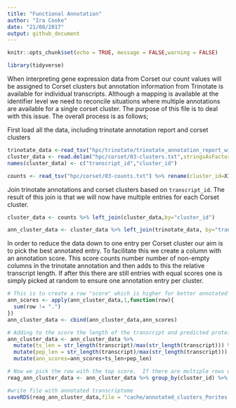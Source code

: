 ```yaml
---
title: "Functional Annotation"
author: "Ira Cooke"
date: "21/08/2017"
output: github_document
---
```


```r
knitr::opts_chunk$set(echo = TRUE, message = FALSE,warning = FALSE)
```

```r
library(tidyverse)
```

When interpreting gene expression data from Corset our count values will be assigned to Corset clusters but annotation information from Trinotate is available for individual transcripts.  Although a mapping is available at the identifier level we need to reconcile situations where multiple annotations are available for a single corset cluster.  The purpose of this file is to deal with this issue. The overall process is as follows;

First load all the data, including trinotate annotation report and corset clusters

```r
trinotate_data <-read_tsv("hpc/trinotate/trinotate_annotation_report_with_genes.xls") %>% rename(gene_id=`#gene_id`)
cluster_data <- read.delim("hpc/corset/03-clusters.txt",stringsAsFactors = FALSE, header = FALSE)
names(cluster_data) <- c("transcript_id","cluster_id")

counts <- read_tsv("hpc/corset/03-counts.txt") %>% rename(cluster_id=X1)
```

Join trinotate annotations and corset clusters based on `transcript_id`. The result of this join is that we will now have multiple entries for each Corset cluster. 

```r
cluster_data <- counts %>% left_join(cluster_data,by="cluster_id")

ann_cluster_data <- cluster_data %>% left_join(trinotate_data, by="transcript_id")
```

In order to reduce the data down to one entry per Corset cluster our aim is to pick the best annotated entry. To facilitate this we create a column with an annotation score.  This score counts number number of non-empty columns in the trinotate annotation and then adds to this the relative transcript length.  If after this there are still entries with equal scores one is simply picked at random to ensure one annotation entry per cluster.

```r
# This is to create a row "score" which is higher for better annotated transcripts.
ann_scores <- apply(ann_cluster_data,1,function(row){
  sum(row != ".")
})
ann_cluster_data <- cbind(ann_cluster_data,ann_scores)

# Adding to the score the length of the transcript and predicted protein
ann_cluster_data <- ann_cluster_data %>% 
  mutate(ts_len = str_length(transcript)/max(str_length(transcript))) %>% 
  mutate(pep_len = str_length(transcript)/max(str_length(transcript))) %>% 
  mutate(ann_scores=ann_scores+ts_len+pep_len)

# Now we pick the row with the top score.  If there are multiple rows with the same score just pick one at random
reag_ann_cluster_data <- ann_cluster_data %>% group_by(cluster_id) %>% top_n(n=1,wt=ann_scores) %>% sample_n(1)

#write file with annotated transcriptome
saveRDS(reag_ann_cluster_data,file = "cache/annotated_clusters_Porites.rda")
```

